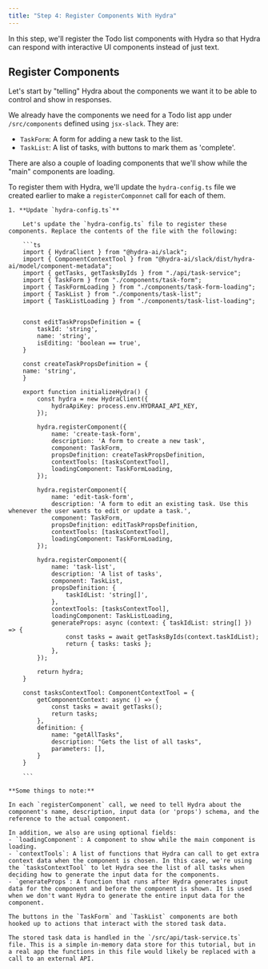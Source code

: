 ```yaml
---
title: "Step 4: Register Components With Hydra"
---
```


In this step, we'll register the Todo list components with Hydra so that Hydra can respond with interactive UI components instead of just text.

## Register Components

Let's start by "telling" Hydra about the components we want it to be able to control and show in responses.

We already have the components we need for a Todo list app under `/src/components` defined using `jsx-slack`. They are:
 - `TaskForm`: A form for adding a new task to the list.
 - `TaskList`: A list of tasks, with buttons to mark them as 'complete'.

There are also a couple of loading components that we'll show while the "main" components are loading.

To register them with Hydra, we'll update the `hydra-config.ts` file we created earlier to make a `registerComponnet` call for each of them.

    1. **Update `hydra-config.ts`**

        Let's update the `hydra-config.ts` file to register these components. Replace the contents of the file with the following:

        ```ts
        import { HydraClient } from "@hydra-ai/slack";
        import { ComponentContextTool } from "@hydra-ai/slack/dist/hydra-ai/model/component-metadata";
        import { getTasks, getTasksByIds } from "./api/task-service";
        import { TaskForm } from "./components/task-form";
        import { TaskFormLoading } from "./components/task-form-loading";
        import { TaskList } from "./components/task-list";
        import { TaskListLoading } from "./components/task-list-loading";


        const editTaskPropsDefinition = {
            taskId: 'string',
            name: 'string',
            isEditing: 'boolean == true',
        }

        const createTaskPropsDefinition = {
        name: 'string',
        }

        export function initializeHydra() {
            const hydra = new HydraClient({
                hydraApiKey: process.env.HYDRAAI_API_KEY,
            });

            hydra.registerComponent({
                name: 'create-task-form',
                description: 'A form to create a new task',
                component: TaskForm,
                propsDefinition: createTaskPropsDefinition,
                contextTools: [tasksContextTool],
                loadingComponent: TaskFormLoading,
            });

            hydra.registerComponent({
                name: 'edit-task-form',
                description: 'A form to edit an existing task. Use this whenever the user wants to edit or update a task.',
                component: TaskForm,
                propsDefinition: editTaskPropsDefinition,
                contextTools: [tasksContextTool],
                loadingComponent: TaskFormLoading,
            });

            hydra.registerComponent({
                name: 'task-list',
                description: 'A list of tasks',
                component: TaskList,
                propsDefinition: {
                    taskIdList: 'string[]',
                },
                contextTools: [tasksContextTool],
                loadingComponent: TaskListLoading,
                generateProps: async (context: { taskIdList: string[] }) => {
                    const tasks = await getTasksByIds(context.taskIdList);
                    return { tasks: tasks };
                },
            });

            return hydra;
        }

        const tasksContextTool: ComponentContextTool = {
            getComponentContext: async () => {
                const tasks = await getTasks();
                return tasks;
            },
            definition: {
                name: "getAllTasks",
                description: "Gets the list of all tasks",
                parameters: [],
            }
        }
       
        ```

    **Some things to note:**

    In each `registerComponent` call, we need to tell Hydra about the component's name, description, input data (or 'props') schema, and the reference to the actual component.

    In addition, we also are using optional fields:
    - `loadingComponent`: A component to show while the main component is loading.
    - `contextTools`: A list of functions that Hydra can call to get extra context data when the component is chosen. In this case, we're using the `tasksContextTool` to let Hydra see the list of all tasks when deciding how to generate the input data for the components.
    - `generateProps`: A function that runs after Hydra generates input data for the component and before the component is shown. It is used when we don't want Hydra to generate the entire input data for the component.

    The buttons in the `TaskForm` and `TaskList` components are both hooked up to actions that interact with the stored task data. 

    The stored task data is handled in the `/src/api/task-service.ts` file. This is a simple in-memory data store for this tutorial, but in a real app the functions in this file would likely be replaced with a call to an external API.



